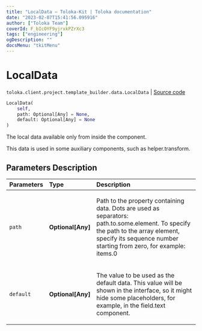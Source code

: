 ```yaml
---
title: "LocalData — Toloka-Kit | Toloka documentation"
date: "2023-02-07T15:41:56.095916"
author: ["Toloka Team"]
coverId: F_bIcOYF9yjrxkPZrXc3
tags: ["engineering"]
ogDescription: ""
docsMenu: "tkitMenu"
---
```


# LocalData
`toloka.client.project.template_builder.data.LocalData` | [Source code](https://github.com/Toloka/toloka-kit/blob/v1.1.3/src/client/project/template_builder/data.py#L63)

```python
LocalData(
    self,
    path: Optional[Any] = None,
    default: Optional[Any] = None
)
```

The local data available only from inside the component.

This data is used in some auxiliary components, such as helper.transform.

## Parameters Description

| Parameters | Type | Description |
| :----------| :----| :-----------|
`path`|**Optional\[Any\]**|<p>Path to the property containing data. Dots are used as separators: path.to.some.element. To specify the path to the array element, specify its sequence number starting from zero, for example: items.0</p>
`default`|**Optional\[Any\]**|<p>The value to be used as the default data. This value will be shown in the interface, so it might hide some placeholders, for example, in the field.text component.</p>